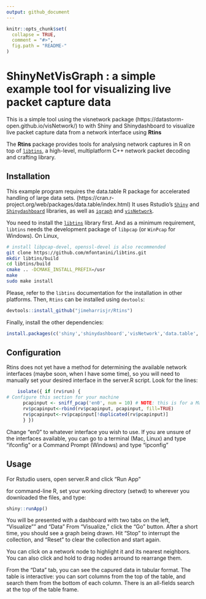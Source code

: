 ```yaml
---
output: github_document
---
```


<!-- README.md is generated from README.Rmd. Please edit that file -->

```r
knitr::opts_chunk$set(
  collapse = TRUE,
  comment = "#>",
  fig.path = "README-"
)
```

# ShinyNetVisGraph : a simple example tool for visualizing live packet capture data

This is a simple tool using the visnetwork package (https://datastorm-open.github.io/visNetwork/) to with Shiny and Shinydashboard to visualize live packet capture data from a network interface using **Rtins**

The **Rtins** package provides tools for analysing network captures in R on top of [`libtins`](http://libtins.github.io), a high-level, multiplatform C++ network packet decoding and crafting library.

## Installation
This example program requires the data.table R package for accelerated handling of large data sets. (https://cran.r-project.org/web/packages/data.table/index.html)
It uses Rstudio's [`Shiny`](http://shiny.rstudio.com/) and [`Shinydashboard`](https://rstudio.github.io/shinydashboard/) libraries, as well as [`igraph`](https://igraph.org/r/) and [`visNetwork`](https://datastorm-open.github.io/visNetwork/).

You need to install the [`libtins`](http://libtins.github.io) library first. And as a minimum requirement, `libtins` needs the development package of `libpcap` (or `WinPcap` for Windows). On Linux,

```bash
# install libpcap-devel, openssl-devel is also recommended
git clone https://github.com/mfontanini/libtins.git
mkdir libtins/build
cd libtins/build
cmake .. -DCMAKE_INSTALL_PREFIX=/usr
make
sudo make install
```

Please, refer to the `libtins` documentation for the installation in other platforms. Then, `Rtins` can be installed using `devtools`:

```r
devtools::install_github("jimeharrisjr/Rtins")
```

Finally, install the other dependencies:
```r
install.packages(c('shiny','shinydashboard','visNetwork','data.table','igraph'))
```

## Configuration

Rtins does not yet have a method for determining the available network interfaces (maybe soon, when I have some time), so you will need to manually set your desired interface in the server.R script. Look for the lines:
```r
    isolate({ if (rv$run) { 
# Configure this section for your machine      
      pcapinput <- sniff_pcap('en0', num = 10) # NOTE: this is for a Mac - on Linux or Windows, it would be something like "wlan0" for WiFi or "eth0" for ethernet 
      rv$pcapinput<-rbind(rv$pcapinput, pcapinput, fill=TRUE)
      rv$pcapinput<-rv$pcapinput[!duplicated(rv$pcapinput)]
      } })
```
Change "en0" to whatever interface you wish to use. If you are unsure of the interfaces available, you can go to a terminal (Mac, Linux) and type "ifconfig" or a Command Prompt (Windows) and type "ipconfig"

## Usage

For Rstudio users, open server.R and click "Run App"

for command-line R, set your working directory (setwd) to wherever you downloaded the files, and type:

```r
shiny::runApp()
```

You will be presented with a dashboard with two tabs on the left, "Visualize"" and "Data"
From "Visualize," click the "Go" button. After a short time, you should see a graph being drawn. Hit "Stop" to interrupt the collection, and "Reset" to clear the collection and start again.

You can click on a network node to highlight it and its nearest neighbors. You can also click and hold to drag nodes arround to rearrange them.

From the "Data" tab, you can see the capured data in tabular format. The table is interactive: you can sort columns from the top of the table, and search them from the bottom of each column. There is an all-fields search at the top of the table frame.
